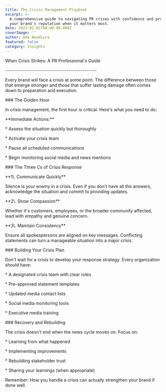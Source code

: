 ```yaml
---
title: The Crisis Management Playbook
excerpt: >-
  A comprehensive guide to navigating PR crises with confidence and protecting
  your brand's reputation when it matters most.
date: 2023-02-01T00:00:00.000Z
coverImage: ''
author: Ada Nwadiora
featured: false
category: Insights
---
```


When Crisis Strikes: A PR Professional's Guide

\----------------------------------------------

Every brand will face a crisis at some point. The difference between those that emerge stronger and those that suffer lasting damage often comes down to preparation and execution.

\### The Golden Hour

In crisis management, the first hour is critical. Here's what you need to do:

\*\*Immediate Actions:\*\*

\*   Assess the situation quickly but thoroughly

    

\*   Activate your crisis team

    

\*   Pause all scheduled communications

    

\*   Begin monitoring social media and news mentions

    

\### The Three Cs of Crisis Response

\*\*1\\. Communicate Quickly\*\*

Silence is your enemy in a crisis. Even if you don't have all the answers, acknowledge the situation and commit to providing updates.

\*\*2\\. Show Compassion\*\*

Whether it's customers, employees, or the broader community affected, lead with empathy and genuine concern.

\*\*3\\. Maintain Consistency\*\*

Ensure all spokespersons are aligned on key messages. Conflicting statements can turn a manageable situation into a major crisis.

\### Building Your Crisis Plan

Don't wait for a crisis to develop your response strategy. Every organization should have:

\*   A designated crisis team with clear roles

    

\*   Pre-approved statement templates

    

\*   Updated media contact lists

    

\*   Social media monitoring tools

    

\*   Executive media training

    

\### Recovery and Rebuilding

The crisis doesn't end when the news cycle moves on. Focus on:

\*   Learning from what happened

    

\*   Implementing improvements

    

\*   Rebuilding stakeholder trust

    

\*   Sharing your learnings (when appropriate)

    

Remember: How you handle a crisis can actually strengthen your brand if done well.

